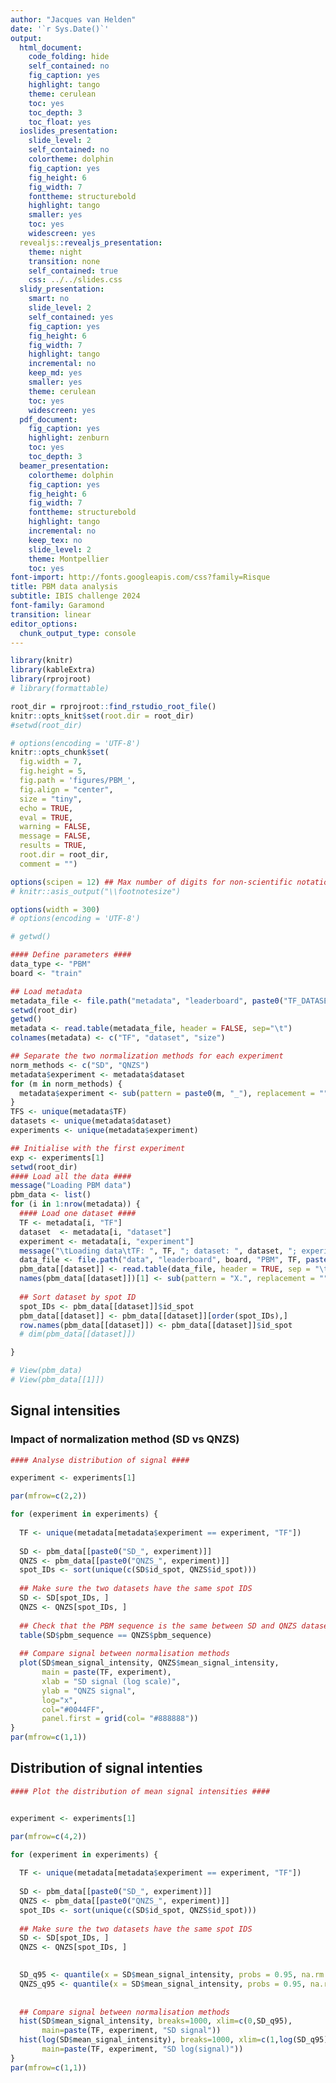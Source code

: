 ```yaml
---
author: "Jacques van Helden"
date: '`r Sys.Date()`'
output:
  html_document:
    code_folding: hide
    self_contained: no
    fig_caption: yes
    highlight: tango
    theme: cerulean
    toc: yes
    toc_depth: 3
    toc_float: yes
  ioslides_presentation:
    slide_level: 2
    self_contained: no
    colortheme: dolphin
    fig_caption: yes
    fig_height: 6
    fig_width: 7
    fonttheme: structurebold
    highlight: tango
    smaller: yes
    toc: yes
    widescreen: yes
  revealjs::revealjs_presentation:
    theme: night
    transition: none
    self_contained: true
    css: ../../slides.css
  slidy_presentation:
    smart: no
    slide_level: 2
    self_contained: yes
    fig_caption: yes
    fig_height: 6
    fig_width: 7
    highlight: tango
    incremental: no
    keep_md: yes
    smaller: yes
    theme: cerulean
    toc: yes
    widescreen: yes
  pdf_document:
    fig_caption: yes
    highlight: zenburn
    toc: yes
    toc_depth: 3
  beamer_presentation:
    colortheme: dolphin
    fig_caption: yes
    fig_height: 6
    fig_width: 7
    fonttheme: structurebold
    highlight: tango
    incremental: no
    keep_tex: no
    slide_level: 2
    theme: Montpellier
    toc: yes
font-import: http://fonts.googleapis.com/css?family=Risque
title: PBM data analysis
subtitle: IBIS challenge 2024
font-family: Garamond
transition: linear
editor_options: 
  chunk_output_type: console
---
```


```r
library(knitr)
library(kableExtra)
library(rprojroot)
# library(formattable)

root_dir = rprojroot::find_rstudio_root_file()
knitr::opts_knit$set(root.dir = root_dir)
#setwd(root_dir)

# options(encoding = 'UTF-8')
knitr::opts_chunk$set(
  fig.width = 7, 
  fig.height = 5, 
  fig.path = 'figures/PBM_',
  fig.align = "center", 
  size = "tiny", 
  echo = TRUE, 
  eval = TRUE, 
  warning = FALSE, 
  message = FALSE, 
  results = TRUE, 
  root.dir = root_dir,
  comment = "")

options(scipen = 12) ## Max number of digits for non-scientific notation
# knitr::asis_output("\\footnotesize")

options(width = 300)
# options(encoding = 'UTF-8')

# getwd()
```

```r
#### Define parameters ####
data_type <- "PBM"
board <- "train"

```


```r
## Load metadata
metadata_file <- file.path("metadata", "leaderboard", paste0("TF_DATASET_", data_type, ".tsv"))
setwd(root_dir)
getwd()
metadata <- read.table(metadata_file, header = FALSE, sep="\t")
colnames(metadata) <- c("TF", "dataset", "size")

## Separate the two normalization methods for each experiment
norm_methods <- c("SD", "QNZS")
metadata$experiment <- metadata$dataset
for (m in norm_methods) {
  metadata$experiment <- sub(pattern = paste0(m, "_"), replacement = "", x = metadata$experiment)
}
TFS <- unique(metadata$TF)
datasets <- unique(metadata$dataset)
experiments <- unique(metadata$experiment)
```



```r

## Initialise with the first experiment
exp <- experiments[1]
setwd(root_dir)
#### Load all the data ####
message("Loading PBM data")
pbm_data <- list()
for (i in 1:nrow(metadata)) {
  #### Load one dataset ####
  TF <- metadata[i, "TF"]
  dataset  <- metadata[i, "dataset"]
  experiment <- metadata[i, "experiment"]
  message("\tLoading data\tTF: ", TF, "; dataset: ", dataset, "; experiment: ", experiment)
  data_file <- file.path("data", "leaderboard", board, "PBM", TF, paste0(dataset, ".tsv"))
  pbm_data[[dataset]] <- read.table(data_file, header = TRUE, sep = "\t", comment.char = "")
  names(pbm_data[[dataset]])[1] <- sub(pattern = "X.", replacement = "", x = names(pbm_data[[dataset]])[1])
  
  ## Sort dataset by spot ID
  spot_IDs <- pbm_data[[dataset]]$id_spot
  pbm_data[[dataset]] <- pbm_data[[dataset]][order(spot_IDs),]
  row.names(pbm_data[[dataset]]) <- pbm_data[[dataset]]$id_spot
  # dim(pbm_data[[dataset]])

}

# View(pbm_data)
# View(pbm_data[[1]])

```

## Signal intensities 

### Impact of normalization method (SD vs QNZS)

```r

#### Analyse distribution of signal ####

experiment <- experiments[1]

par(mfrow=c(2,2))

for (experiment in experiments) {
  
  TF <- unique(metadata[metadata$experiment == experiment, "TF"])
  
  SD <- pbm_data[[paste0("SD_", experiment)]]
  QNZS <- pbm_data[[paste0("QNZS_", experiment)]]
  spot_IDs <- sort(unique(c(SD$id_spot, QNZS$id_spot)))
  
  ## Make sure the two datasets have the same spot IDS
  SD <- SD[spot_IDs, ]
  QNZS <- QNZS[spot_IDs, ]
  
  ## Check that the PBM sequence is the same between SD and QNZS datasets
  table(SD$pbm_sequence == QNZS$pbm_sequence)
  
  ## Compare signal between normalisation methods
  plot(SD$mean_signal_intensity, QNZS$mean_signal_intensity,
       main = paste(TF, experiment),
       xlab = "SD signal (log scale)",
       ylab = "QNZS signal",
       log="x",
       col="#0044FF",
       panel.first = grid(col= "#888888"))
}
par(mfrow=c(1,1))


```



## Distribution of signal intenties

```r
#### Plot the distribution of mean signal intensities ####


experiment <- experiments[1]

par(mfrow=c(4,2))

for (experiment in experiments) {
  
  TF <- unique(metadata[metadata$experiment == experiment, "TF"])
  
  SD <- pbm_data[[paste0("SD_", experiment)]]
  QNZS <- pbm_data[[paste0("QNZS_", experiment)]]
  spot_IDs <- sort(unique(c(SD$id_spot, QNZS$id_spot)))
  
  ## Make sure the two datasets have the same spot IDS
  SD <- SD[spot_IDs, ]
  QNZS <- QNZS[spot_IDs, ]

  
  SD_q95 <- quantile(x = SD$mean_signal_intensity, probs = 0.95, na.rm = TRUE)
  QNZS_q95 <- quantile(x = SD$mean_signal_intensity, probs = 0.95, na.rm = TRUE)
  
  
  ## Compare signal between normalisation methods
  hist(SD$mean_signal_intensity, breaks=1000, xlim=c(0,SD_q95),
       main=paste(TF, experiment, "SD signal"))
  hist(log(SD$mean_signal_intensity), breaks=1000, xlim=c(1,log(SD_q95)),
       main=paste(TF, experiment, "SD log(signal)"))
}
par(mfrow=c(1,1))


```

